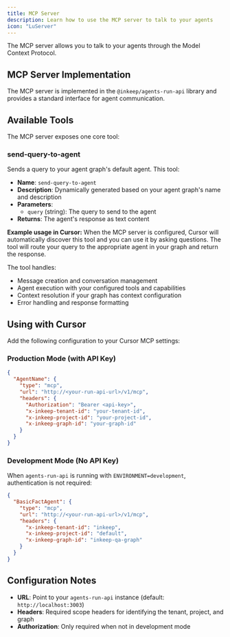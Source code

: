```yaml
---
title: MCP Server
description: Learn how to use the MCP server to talk to your agents
icon: "LuServer"
---
```


The MCP server allows you to talk to your agents through the Model Context Protocol.

## MCP Server Implementation

The MCP server is implemented in the `@inkeep/agents-run-api` library and provides a standard interface for agent communication.

## Available Tools

The MCP server exposes one core tool:

### send-query-to-agent

Sends a query to your agent graph's default agent. This tool:

- **Name**: `send-query-to-agent`
- **Description**: Dynamically generated based on your agent graph's name and description
- **Parameters**:
  - `query` (string): The query to send to the agent
- **Returns**: The agent's response as text content

**Example usage in Cursor:**
When the MCP server is configured, Cursor will automatically discover this tool and you can use it by asking questions. The tool will route your query to the appropriate agent in your graph and return the response.

The tool handles:

- Message creation and conversation management
- Agent execution with your configured tools and capabilities
- Context resolution if your graph has context configuration
- Error handling and response formatting

## Using with Cursor

Add the following configuration to your Cursor MCP settings:

### Production Mode (with API Key)

```json
{
  "AgentName": {
    "type": "mcp",
    "url": "http://<your-run-api-url>/v1/mcp",
    "headers": {
      "Authorization": "Bearer <api-key>",
      "x-inkeep-tenant-id": "your-tenant-id",
      "x-inkeep-project-id": "your-project-id",
      "x-inkeep-graph-id": "your-graph-id"
    }
  }
}
```

### Development Mode (No API Key)

When `agents-run-api` is running with `ENVIRONMENT=development`, authentication is not required:

```json
{
  "BasicFactAgent": {
    "type": "mcp",
    "url": "http://<your-run-api-url>/v1/mcp",
    "headers": {
      "x-inkeep-tenant-id": "inkeep",
      "x-inkeep-project-id": "default",
      "x-inkeep-graph-id": "inkeep-qa-graph"
    }
  }
}
```

## Configuration Notes

- **URL**: Point to your `agents-run-api` instance (default: `http://localhost:3003`)
- **Headers**: Required scope headers for identifying the tenant, project, and graph
- **Authorization**: Only required when not in development mode
